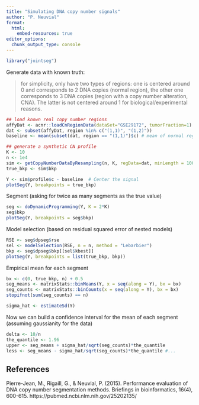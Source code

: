 ```yaml
---
title: "Simulating DNA copy number signals"
author: "P. Neuvial"
format:
  html:
    embed-resources: true
editor_options: 
  chunk_output_type: console
---
```


```r
library("jointseg")
```

Generate data with known truth:

> for simplicity, only have two types of regions: one is centered around 0 and corresponds to 2 DNA copies (normal region), the other one corresponds to 3 DNA copies (region with a copy number alteration, CNA). The latter is not centered around 1 for biological/experimental reasons.

```r
## load known real copy number regions
affyDat <- acnr::loadCnRegionData(dataSet="GSE29172", tumorFraction=1)
dat <- subset(affyDat, region %in% c("(1,1)", "(1,2)"))
baseline <- mean(subset(dat, region == "(1,1)")$c) # mean of normal region

## generate a synthetic CN profile
K <- 10
n <- 1e4
sim <- getCopyNumberDataByResampling(n, K, regData=dat, minLength = 100)
true_bkp <- sim$bkp

Y <- sim$profile$c - baseline  # Center the signal
plotSeg(Y, breakpoints = true_bkp)
```


Segment (asking for twice as many segments as the true value)

```r
seg <- doDynamicProgramming(Y, K = 2*K)
seg$bkp
plotSeg(Y, breakpoints = seg$bkp)
```

Model selection (based on residual squared error of nested models)

```r
RSE <- seg$dpseg$rse
sel <- modelSelection(RSE, n = n, method = "Lebarbier")
bkp <- seg$dpseg$bkp[[sel$kbest]]
plotSeg(Y, breakpoints = list(true_bkp, bkp))
```


Empirical mean for each segment

```r
bx <- c(0, true_bkp, n) + 0.5
seg_means <- matrixStats::binMeans(Y, x = seq(along = Y), bx = bx)
seg_counts <- matrixStats::binCounts(x = seq(along = Y), bx = bx)
stopifnot(sum(seg_counts) == n)
```

```r
sigma_hat <- estimateSd(Y)
```


Now we can build a confidence interval for the mean of each segment (assuming gaussianity for the data)

```r
delta <- 10/n
the_quantile <- 1.96
upper <- seg_means + sigma_hat/sqrt(seg_counts)*the_quantile
less <- seg_means - sigma_hat/sqrt(seg_counts)*the_quantile #...
```

## References

Pierre-Jean, M., Rigaill, G., & Neuvial, P. (2015). Performance evaluation of DNA copy number segmentation methods. Briefings in bioinformatics, 16(4), 600-615.
https://pubmed.ncbi.nlm.nih.gov/25202135/
